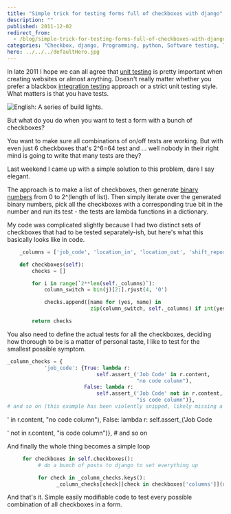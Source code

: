 ```yaml
---
title: "Simple trick for testing forms full of checkboxes with django"
description: ""
published: 2011-12-02
redirect_from:
  - /blog/simple-trick-for-testing-forms-full-of-checkboxes-with-django/swizec/3098
categories: "Checkbox, django, Programming, python, Software testing, Tick (check mark), Uncategorized, Unit testing"
hero: ../../../defaultHero.jpg
---
```


In late 2011 I hope we can all agree that [unit testing](http://en.wikipedia.org/wiki/Unit_testing) is pretty important when creating websites or almost anything. Doesn't really matter whether you prefer a blackbox [integration testing](http://en.wikipedia.org/wiki/Integration_testing) approach or a strict unit testing style. What matters is that you have tests.

![English: A series of build lights.](https://swizec.com/wp-content/uploads/2011/12/300px-Series_of_build_lights4.jpg)

But what do you do when you want to test a form with a bunch of checkboxes?

You want to make sure all combinations of on/off tests are working. But with even just 6 checkboxes that's 2^6=64 test and ... well nobody in their right mind is going to write that many tests are they?

Last weekend I came up with a simple solution to this problem, dare I say elegant.

The approach is to make a list of checkboxes, then generate [binary numbers](http://en.wikipedia.org/wiki/Binary_numeral_system) from 0 to 2^(length of list). Then simply iterate over the generated binary numbers, pick all the checkboxes with a corresponding true bit in the number and run its test - the tests are lambda functions in a dictionary.

My code was complicated slightly because I had two distinct sets of checkboxes that had to be tested separately-ish, but here's what this basically looks like in code.

```python
    _columns = ['job_code', 'location_in', 'location_out', 'shift_report']

    def checkboxes(self):
        checks = []

        for i in range(`2**len(self._columns)`):
            column_switch = bin(j)[2:].rjust(4, '0')

            checks.append([name for (yes, name) in
                           zip(column_switch, self._columns) if int(yes)])

        return checks
```

You also need to define the actual tests for all the checkboxes, deciding how thorough to be is a matter of personal taste, I like to test for the smallest possible symptom.

```python
_column_checks = {
            'job_code': {True: lambda r:
                             self.assert_('Job Code' in r.content,
                                          "no code column"),
                         False: lambda r:
                             self.assert_('Job Code' not in r.content,
                                          "is code column")},
# and so on (this example has been violently snipped, likely missing a } or two
```

' in r.content, "no code column"), False: lambda r: self.assert\_('Job Code

' not in r.content, "is code column")}, # and so on

And finally the whole thing becomes a simple loop

```python
     for checkboxes in self.checkboxes():
          # do a bunch of posts to django to set everything up

          for check in _column_checks.keys():
                _column_checks[check][check in checkboxes['columns']](response)
```

And that's it. Simple easily modifiable code to test every possible combination of all checkboxes in a form.
